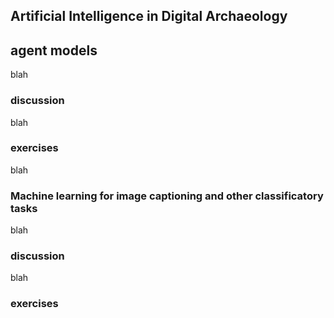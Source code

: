 ## Artificial Intelligence in Digital Archaeology 

## agent models

blah

### discussion

blah

### exercises

blah 

### Machine learning for image captioning and other classificatory tasks

blah

### discussion

blah

### exercises